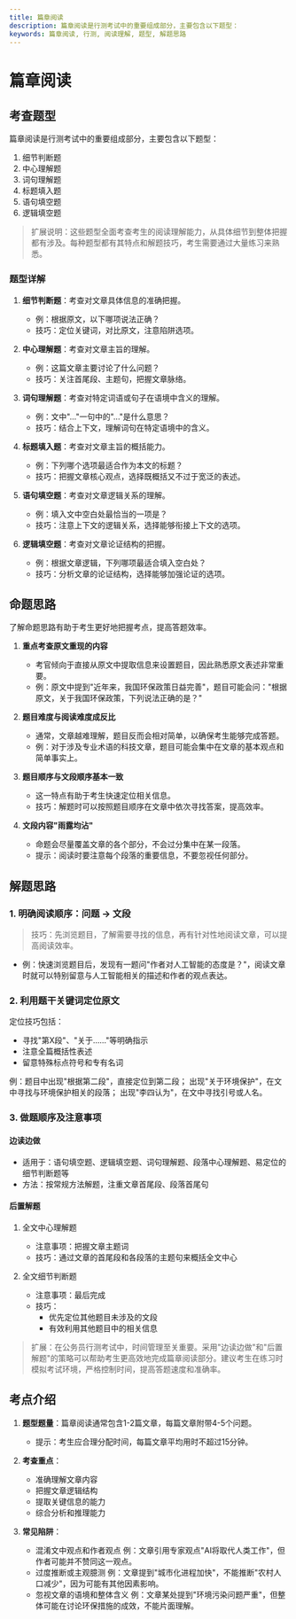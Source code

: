 ```yaml
---
title: 篇章阅读
description: 篇章阅读是行测考试中的重要组成部分，主要包含以下题型：
keywords: 篇章阅读, 行测, 阅读理解, 题型, 解题思路
---
```


# 篇章阅读

## 考查题型

篇章阅读是行测考试中的重要组成部分，主要包含以下题型：

1. 细节判断题
2. 中心理解题
3. 词句理解题
4. 标题填入题
5. 语句填空题
6. 逻辑填空题

> 扩展说明：这些题型全面考查考生的阅读理解能力，从具体细节到整体把握都有涉及。每种题型都有其特点和解题技巧，考生需要通过大量练习来熟悉。

### 题型详解

1. **细节判断题**：考查对文章具体信息的准确把握。
   - 例：根据原文，以下哪项说法正确？
   - 技巧：定位关键词，对比原文，注意陷阱选项。

2. **中心理解题**：考查对文章主旨的理解。
   - 例：这篇文章主要讨论了什么问题？
   - 技巧：关注首尾段、主题句，把握文章脉络。

3. **词句理解题**：考查对特定词语或句子在语境中含义的理解。
   - 例：文中"..."一句中的"..."是什么意思？
   - 技巧：结合上下文，理解词句在特定语境中的含义。

4. **标题填入题**：考查对文章主旨的概括能力。
   - 例：下列哪个选项最适合作为本文的标题？
   - 技巧：把握文章核心观点，选择既概括又不过于宽泛的表述。

5. **语句填空题**：考查对文章逻辑关系的理解。
   - 例：填入文中空白处最恰当的一项是？
   - 技巧：注意上下文的逻辑关系，选择能够衔接上下文的选项。

6. **逻辑填空题**：考查对文章论证结构的把握。
   - 例：根据文章逻辑，下列哪项最适合填入空白处？
   - 技巧：分析文章的论证结构，选择能够加强论证的选项。

## 命题思路

了解命题思路有助于考生更好地把握考点，提高答题效率。

1. **重点考查原文重现的内容**
   - 考官倾向于直接从原文中提取信息来设置题目，因此熟悉原文表述非常重要。
   - 例：原文中提到"近年来，我国环保政策日益完善"，题目可能会问："根据原文，关于我国环保政策，下列说法正确的是？"

2. **题目难度与阅读难度成反比**
   - 通常，文章越难理解，题目反而会相对简单，以确保考生能够完成答题。
   - 例：对于涉及专业术语的科技文章，题目可能会集中在文章的基本观点和简单事实上。

3. **题目顺序与文段顺序基本一致**
   - 这一特点有助于考生快速定位相关信息。
   - 技巧：解题时可以按照题目顺序在文章中依次寻找答案，提高效率。

4. **文段内容"雨露均沾"**
   - 命题会尽量覆盖文章的各个部分，不会过分集中在某一段落。
   - 提示：阅读时要注意每个段落的重要信息，不要忽视任何部分。

## 解题思路

### 1. 明确阅读顺序：问题 → 文段

> 技巧：先浏览题目，了解需要寻找的信息，再有针对性地阅读文章，可以提高阅读效率。

- 例：快速浏览题目后，发现有一题问"作者对人工智能的态度是？"，阅读文章时就可以特别留意与人工智能相关的描述和作者的观点表达。

### 2. 利用题干关键词定位原文

定位技巧包括：
- 寻找"第X段"、"关于……"等明确指示
- 注意全篇概括性表述
- 留意特殊标点符号和专有名词

例：题目中出现"根据第二段"，直接定位到第二段；
    出现"关于环境保护"，在文中寻找与环境保护相关的段落；
    出现"李四认为"，在文中寻找引号或人名。

### 3. 做题顺序及注意事项

#### 边读边做
- 适用于：语句填空题、逻辑填空题、词句理解题、段落中心理解题、易定位的细节判断题等
- 方法：按常规方法解题，注重文章首尾段、段落首尾句

#### 后置解题
1. 全文中心理解题
   - 注意事项：把握文章主题词
   - 技巧：通过文章的首尾段和各段落的主题句来概括全文中心

2. 全文细节判断题
   - 注意事项：最后完成
   - 技巧：
     - 优先定位其他题目未涉及的文段
     - 有效利用其他题目中的相关信息

> 扩展：在公务员行测考试中，时间管理至关重要。采用"边读边做"和"后置解题"的策略可以帮助考生更高效地完成篇章阅读部分。建议考生在练习时模拟考试环境，严格控制时间，提高答题速度和准确率。

## 考点介绍

1. **题型题量**：篇章阅读通常包含1-2篇文章，每篇文章附带4-5个问题。
   - 提示：考生应合理分配时间，每篇文章平均用时不超过15分钟。

2. **考查重点**：
   - 准确理解文章内容
   - 把握文章逻辑结构
   - 提取关键信息的能力
   - 综合分析和推理能力

3. **常见陷阱**：
   - 混淆文中观点和作者观点
     例：文章引用专家观点"AI将取代人类工作"，但作者可能并不赞同这一观点。
   - 过度推断或主观臆测
     例：文章提到"城市化进程加快"，不能推断"农村人口减少"，因为可能有其他因素影响。
   - 忽视文章的语境和整体含义
     例：文章某处提到"环境污染问题严重"，但整体可能在讨论环保措施的成效，不能片面理解。

